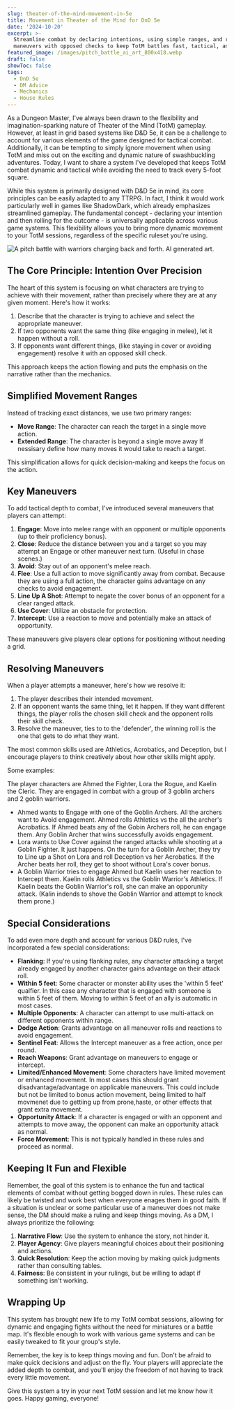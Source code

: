 ```yaml
---
slug: theater-of-the-mind-movement-in-5e
title: Movement in Theater of the Mind for DnD 5e
date: '2024-10-20'
excerpt: >-
  Streamline combat by declaring intentions, using simple ranges, and resolving
  maneuvers with opposed checks to keep TotM battles fast, tactical, and fun.
featured_image: /images/pitch_battle_ai_art_800x418.webp
draft: false
showToc: false
tags:
  - DnD 5e
  - DM Advice
  - Mechanics
  - House Rules
---
```


As a Dungeon Master, I've always been drawn to the flexibility and imagination-sparking nature of Theater of the Mind (TotM) gameplay. However, at least in grid based systems like D&D 5e, it can be a challenge to account for various elements of the game designed for tactical combat. Additionally, it can be tempting to simply ignore movement when using TotM and miss out on the exciting and dynamic nature of swashbuckling adventures. Today, I want to share a system I've developed that keeps TotM combat dynamic and tactical while avoiding the need to track every 5-foot square. 

While this system is primarily designed with D&D 5e in mind, its core principles can be easily adapted to any TTRPG. In fact, I think it would work particularly well in games like ShadowDark, which already emphasizes streamlined gameplay. The fundamental concept - declaring your intention and then rolling for the outcome - is universally applicable across various game systems. This flexibility allows you to bring more dynamic movement to your TotM sessions, regardless of the specific ruleset you're using.

![A pitch battle with warriors charging back and forth. AI generated art.](/images/pitch_battle_ai_art_480x856.webp)

## The Core Principle: Intention Over Precision

The heart of this system is focusing on what characters are trying to achieve with their movement, rather than precisely where they are at any given moment. Here's how it works:

1. Describe that the character is trying to achieve and select the appropriate maneuver.
2. If two opponents want the same thing (like engaging in melee), let it happen without a roll.
3. If opponents want different things, (like staying in cover or avoiding engagement) resolve it with an opposed skill check.

This approach keeps the action flowing and puts the emphasis on the narrative rather than the mechanics.

## Simplified Movement Ranges

Instead of tracking exact distances, we use two primary ranges:

- **Move Range**: The character can reach the target in a single move action.
- **Extended Range**: The character is beyond a single move away  If nessisary define how many moves it would take to reach a target.  

This simplification allows for quick decision-making and keeps the focus on the action.

## Key Maneuvers

To add tactical depth to combat, I've introduced several maneuvers that players can attempt:

1. **Engage**: Move into melee range with an opponent or multiple opponents (up to their proficiency bonus).
2. **Close**: Reduce the distance between you and a target so you may attempt an Engage or other maneuver next turn.  (Useful in chase scenes.)
3. **Avoid**: Stay out of an opponent's melee reach.
4. **Flee**: Use a full action to move significantly away from combat. Because they are using a full action, the character gains advantage on any checks to avoid engagement.
5. **Line Up A Shot**: Attempt to negate the cover bonus of an opponent for a clear ranged attack.
6. **Use Cover**: Utilize an obstacle for protection.
7. **Intercept**: Use a reaction to move and potentially make an attack of opportunity.

These maneuvers give players clear options for positioning without needing a grid.

## Resolving Maneuvers

When a player attempts a maneuver, here's how we resolve it:

1. The player describes their intended movement.
2. If an opponent wants the same thing, let it happen.  If they want different things, the player rolls the chosen skill check and the opponent rolls their skill check.
3. Resolve the maneuver, ties to to the 'defender', the winning roll is the one that gets to do what they want.

The most common skills used are Athletics, Acrobatics, and Deception, but I encourage players to think creatively about how other skills might apply.

Some examples:

The player characters are Ahmed the Fighter, Lora the Rogue, and Kaelin the Cleric.  They are engaged in combat with a group of 3 goblin archers and 2 goblin warriors.

* Ahmed wants to Engage with one of the Goblin Archers.  All the archers want to Avoid engagement.  Ahmed rolls Athletics vs the all the archer's Acrobatics.  If Ahmed beats any of the Gobin Archers roll, he can engage them. Any Goblin Archer that wins successfully avoids engagement.
* Lora wants to Use Cover against the ranged attacks while shooting at a Goblin Fighter.  It just happens.  On the turn for a Goblin Archer, they try to Line up a Shot on Lora and roll Deception vs her Acrobatics.  If the Archer beats her roll, they get to shoot without Lora's cover bonus.
* A Goblin Warrior tries to engage Ahmed but Kaelin uses her reaction to Intercept them.  Kaelin rolls Athletics vs the Goblin Warrior's Athletics.  If Kaelin beats the Goblin Warrior's roll, she can make an opporunity attack. (Kalin indends to shove the Goblin Warrior and attempt to knock them prone.) 

## Special Considerations

To add even more depth and account for various D&D rules, I've incorporated a few special considerations:

- **Flanking**: If you're using flanking rules, any character attacking a target already engaged by another character gains advantage on their attack roll.
- **Within 5 feet**: Some character or monster ability uses the 'within 5 feet' qualfier. In this case any character that is engaged with someone is within 5 feet of them.  Moving to within 5 feet of an ally is automatic in most cases.  
- **Multiple Opponents**: A character can attempt to use multi-attack on different opponents within range.
- **Dodge Action**: Grants advantage on all maneuver rolls and reactions to avoid engagement.
- **Sentinel Feat**: Allows the Intercept maneuver as a free action, once per round.
- **Reach Weapons**: Grant advantage on maneuvers to engage or intercept.
- **Limited/Enhanced Movement**: Some characters have limited movement or enhanced movement.  In most cases this should grant disadvantage/advantage on applicable maneuvers. This could include but not be limited to bonus action movement, being limited to half movmenet due to gettiing up from prone,haste, or other effects that grant extra movement.
- **Opportunity Attack**: If a character is engaged or with an opponent and attempts to move away, the opponent can make an opportunity attack as normal.
- **Force Movement**: This is not typically handled in these rules and proceed as normal.

## Keeping It Fun and Flexible

Remember, the goal of this system is to enhance the fun and tactical elements of combat without getting bogged down in rules. These rules can likely be twisted and work best when everyone enages them in good faith.  If a situation is unclear or some particular use of a maneuver does not make sense, the DM should make a ruling and keep things moving.  As a DM, I always prioritize the following:

1. **Narrative Flow**: Use the system to enhance the story, not hinder it.
2. **Player Agency**: Give players meaningful choices about their positioning and actions.
3. **Quick Resolution**: Keep the action moving by making quick judgments rather than consulting tables.
4. **Fairness**: Be consistent in your rulings, but be willing to adapt if something isn't working.

## Wrapping Up

This system has brought new life to my TotM combat sessions, allowing for dynamic and engaging fights without the need for miniatures or a battle map. It's flexible enough to work with various game systems and can be easily tweaked to fit your group's style.

Remember, the key is to keep things moving and fun. Don't be afraid to make quick decisions and adjust on the fly. Your players will appreciate the added depth to combat, and you'll enjoy the freedom of not having to track every little movement.

Give this system a try in your next TotM session and let me know how it goes. Happy gaming, everyone!
